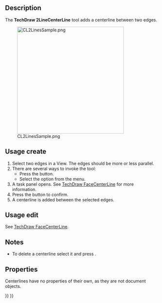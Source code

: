 <languages/>

{{Docnav
|[[TechDraw_FaceCenterLine|FaceCenterLine]]
|[[TechDraw_2PointCenterLine|2PointCenterLine]]
|[[TechDraw_Workbench|TechDraw]]
|IconL=TechDraw_FaceCenterLine.svg
|IconR=TechDraw_2PointCenterLine.svg
|IconC=Workbench_TechDraw.svg
}}

{{GuiCommand
|Name=TechDraw 2LineCenterLine
|MenuLocation=TechDraw → Add Lines → Add Centerline between 2 Lines
|Workbenches=[[TechDraw_Workbench|TechDraw]]
|Version=0.19
|SeeAlso=[[TechDraw_FaceCenterLine|TechDraw FaceCenterLine]], [[TechDraw_2PointCenterLine|TechDraw 2PointCenterLine]]
}}

==Description==

The '''TechDraw 2LineCenterLine''' tool adds a centerline between two edges.

[[Image:CL2LinesSample.png|350px]]

{{Caption|Aligned centerline between two edges}}

==Usage create==

# Select two edges in a View. The edges should be more or less parallel.
# There are several ways to invoke the tool:
#* Press the {{Button|[[Image:TechDraw_2LineCenterLine.svg|16px]] [[TechDraw_2LineCenterLine|Add Centerline between 2 Lines]]}} button.
#* Select the {{MenuCommand|TechDraw → Add Lines → [[Image:TechDraw_2LineCenterLine.svg|16px]] Add Centerline between 2 Lines}} option from the menu.
# A task panel opens. See [[TechDraw_FaceCenterLine#Options|TechDraw FaceCenterLine]] for more information.
# Press the {{Button|OK}} button to confirm.
# A centerline is added between the selected edges.

==Usage edit==

See [[TechDraw_FaceCenterLine#Usage_edit|TechDraw FaceCenterLine]].

==Notes==

* To delete a centerline select it and press {{KEY|Delete}}. {{Version|1.0}}

==Properties==

Centerlines have no properties of their own, as they are not document objects.


{{Docnav
|[[TechDraw_FaceCenterLine|FaceCenterLine]]
|[[TechDraw_2PointCenterLine|2PointCenterLine]]
|[[TechDraw_Workbench|TechDraw]]
|IconL=TechDraw_FaceCenterLine.svg
|IconR=TechDraw_2PointCenterLine.svg
|IconC=Workbench_TechDraw.svg
}}

{{TechDraw Tools navi{{#translation:}}}}
{{Userdocnavi{{#translation:}}}}